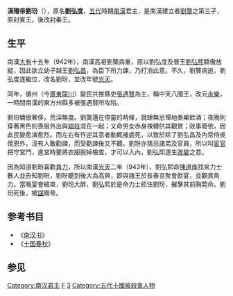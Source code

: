 {{Emperorcn box
|图像=
|名称=汉殤帝
|姓名=劉玢
|庙号=
|谥号=殤帝
|陵墓=
|政权=[[南汉|南汉]]
|出生日期=920年
|逝世日期={{death year and age|943|920}}
|在位=942年－943年
|年号=[[光天_(南汉)|光天]]：942年四月－943年二月
}}
'''漢殤帝劉玢'''（{{bd|920年||943年||catIdx=L劉}}），原名'''劉弘度'''，[[五代|五代]]時期[[南漢|南漢]]君主，是南漢建立者[[劉龑|劉龑]]之第三子，原封賓王，後改封秦王。

==生平==
南漢[[大有_(年號)|大有]]十五年（942年），南漢高祖劉龑病重，原以劉弘度及晉王[[劉弘熙|劉弘熙]]驕傲放縱，因此欲立幼子越王[[劉弘昌|劉弘昌]]，為臣下所力諫，乃打消此意。不久，劉龑病逝，劉弘度遂繼位，改名劉玢，並改年號[[光天_(南汉)|光天]]。

同年，循州（今[[廣東|廣東]][[龍川|龍川]]）變民共推縣吏[[張遇賢|張遇賢]]為主，稱中天八國王，改元[[永乐_(张遇贤)|永樂]]，一時間南漢的東方州縣多被張遇賢所攻陷。

劉玢驕傲奢侈，荒淫無度。劉龑還在停靈的時條，就肆無忌憚地奏樂飲酒；夜晚則穿著黑色的喪服外出與[[娼妓|娼妓]]混在一起；又命男女赤身裸體供其觀賞；政事廢弛，因此民變愈演愈烈。而左右有忤逆其意者動輒被處死，以致於除了劉弘昌及內常侍吳懷恩外，沒有人敢勸諫，而受勸諫後又不聽。劉玢亦猜忌諸弟及官員，所以叫[[宦官|宦官]]把守宮門，進宮時要將衣服脫掉檢查，才可以入內，劉弘熙遂生[[政變|政變]]之意。

因為知道劉玢喜歡[[角力|角力]]，所以南漢[[光天_(南汉)|光天]]二年（943年），劉弘熙命[[陳道庠|陳道庠]]找來力士數人並告知劉玢，劉玢聽到後大為高興，即與諸王於長春宮聚會飲宴，並觀賞角力。當晚宴會結束，劉玢大醉，劉弘熙於是命力士抓住劉玢，摧擊其前胸斃命。劉玢死後，被[[谥号|諡]]殤帝。
==参考书目==
*《[[南汉书|南汉书]]》
*《[[十国春秋|十国春秋]]》
==参见==
{{中国皇帝|父高祖[[劉龑|劉龑]]|弟中宗[[劉晟|劉晟]]|[[五代十国君主列表#南漢|南漢君主]]|942－943}}
{{五代十国君主}}
[[Category:南汉君主|Category:南汉君主]]
[[Category:刘姓|F]]
[[Category:南漢高祖皇子|3]]
[[Category:五代十國被殺害人物|Category:五代十國被殺害人物]]